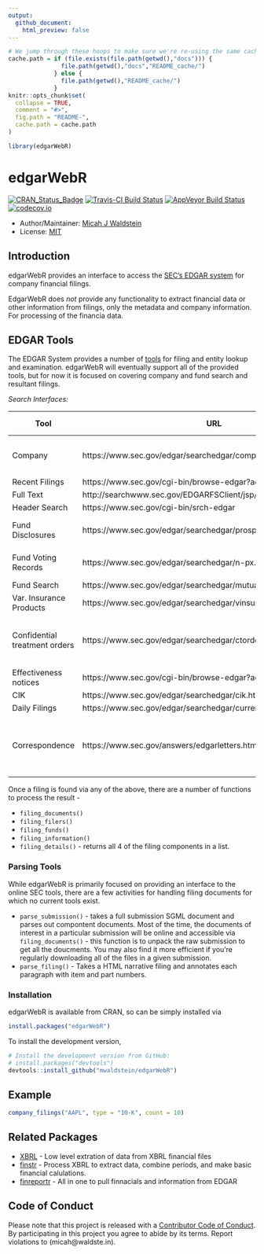 ```yaml
---
output: 
  github_document:
    html_preview: false
---
```


<!-- README.md is generated from README.Rmd. Please edit that file -->

```r
# We jump through these hoops to make sure we're re-using the same cache path
cache.path = if (file.exists(file.path(getwd(),"docs"))) {
               file.path(getwd(),"docs","README_cache/")
             } else {
               file.path(getwd(),"README_cache/")
             }
knitr::opts_chunk$set(
  collapse = TRUE,
  comment = "#>",
  fig.path = "README-",
  cache.path = cache.path
)

library(edgarWebR)
```
# edgarWebR

[![CRAN_Status_Badge](http://www.r-pkg.org/badges/version/edgarWebR)](https://cran.r-project.org/package=edgarWebR)
[![Travis-CI Build Status](https://travis-ci.org/mwaldstein/edgarWebR.svg?branch=master)](https://travis-ci.org/mwaldstein/edgarWebR)
[![AppVeyor Build Status](https://ci.appveyor.com/api/projects/status/github/mwaldstein/edgarWebR?branch=master&svg=true)](https://ci.appveyor.com/project/mwaldstein/edgarWebR)
[![codecov.io](https://codecov.io/github/mwaldstein/edgarWebR/coverage.svg?branch=master)](https://codecov.io/github/mwaldstein/edgarWebR?branch=master)


* Author/Maintainer: [Micah J Waldstein](https://micah.waldste.in)
* License: [MIT](https://opensource.org/licenses/MIT)

## Introduction
edgarWebR provides an interface to access the [SEC's EDGAR
system](https://www.sec.gov/edgar/searchedgar/webusers.htm) for company
financial filings.

EdgarWebR does *not* provide any functionality to extract financial data or
other information from filings, only the metadata and company information. For
processing of the financia data.

## EDGAR Tools

The EDGAR System provides a number of [tools](https://www.sec.gov/edgar/searchedgar/webusers.htm)
for filing and entity lookup and examination. edgarWebR will eventually support
all of the provided tools, but for now it is focused on covering company and
fund search and resultant filings.

*Search Interfaces:*

| Tool                          | URL                                                             | edgarWebR function(s) |
|-------------------------------|-----------------------------------------------------------------|-----------------------|
| Company                       | https://www.sec.gov/edgar/searchedgar/companysearch.html        | `company_search()`, `company_information()`, `company_details()`, `company_filings()` |
| Recent Filings                | https://www.sec.gov/cgi-bin/browse-edgar?action=getcurrent      | `latest_filings()` |
| Full Text                     | http://searchwww.sec.gov/EDGARFSClient/jsp/EDGAR_MainAccess.jsp | `full_text()` |
| Header Search                 | https://www.sec.gov/cgi-bin/srch-edgar                          | `header_search()` |
| Fund Disclosures              | https://www.sec.gov/edgar/searchedgar/prospectus.htm            | Use `company_search()` and specify the 'type' parameter as 485 |
| Fund Voting Records           | https://www.sec.gov/edgar/searchedgar/n-px.htm                  | Use `company_search()` and specify the 'type' parameter as 'N-PX' |
| Fund Search                   | https://www.sec.gov/edgar/searchedgar/mutualsearch.html         | `fund_search()` |
| Var. Insurance Products       | https://www.sec.gov/edgar/searchedgar/vinsurancesearch.html     | N/A |
| Confidential treatment orders | https://www.sec.gov/edgar/searchedgar/ctorders.htm              | Use `header_search()`, `company_search()`, `latest_filings()`, or `full_text()` and use form types 'CT ORDER'|
| Effectiveness notices         | https://www.sec.gov/cgi-bin/browse-edgar?action=geteffect       | N/A |
| CIK                           | https://www.sec.gov/edgar/searchedgar/cik.htm                   | `cik_search()` |
| Daily Filings                 | https://www.sec.gov/edgar/searchedgar/currentevents.htm         | `current_events()` |
| Correspondence                | https://www.sec.gov/answers/edgarletters.htm                    | Use `header_search()`, `company_search()`, `latest_filings()`, or `full_text()` and use form types 'upload' or 'corresp'|

Once a filing is found via any of the above, there are a number of functions to
process the result -

 * `filing_documents()`
 * `filing_filers()`
 * `filing_funds()`
 * `filing_information()`
 * `filing_details()` - returns all 4 of the filing components in a list.

### Parsing Tools

While edgarWebR is primarily focused on providing an interface to the online
SEC tools, there are a few activities for handling filing documents for which
no current tools exist.

 * `parse_submission()` - takes a full submission SGML document and parses out
   compontent documents. Most of the time, the documents of interest in a
   particular submission will be online and accessible via
   `filing_documents()` - this function is to unpack the raw submission to get
   all the doucments. You may also find it more efficient if you're regularly
   downloading all of the files in a given submission.
 * `parse_filing()` - Takes a HTML narrative filing and annotates each
   paragraph with item and part numbers.


### Installation
edgarWebR is available from CRAN, so can be simply installed via
```r
install.packages("edgarWebR")
```

To install the development version,
```r
# Install the development version from GitHub:
# install.packages("devtools")
devtools::install_github("mwaldstein/edgarWebR")
```

## Example
```r
company_filings("AAPL", type = "10-K", count = 10)
```

## Related Packages
 * [XBRL](https://CRAN.R-project.org/package=XBRL) - Low level
   extration of data from XBRL financial files
 * [finstr](https://github.com/bergant/finstr) - Process XBRL to extract data,
   combine periods, and make basic financial calulations.
 * [finreportr](https://github.com/sewardlee337/finreportr) - All in one to
   pull finnacials and information from EDGAR

Code of Conduct
---------------
Please note that this project is released with a [Contributor Code of
Conduct](CONDUCT.md). By participating in this project you agree to abide by
its terms. Report violations to (micah@waldste.in).
